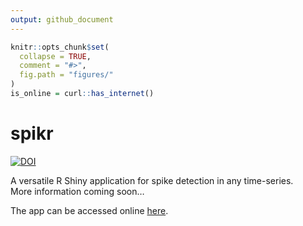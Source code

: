 ```yaml
---
output: github_document
---
```


```r
knitr::opts_chunk$set(
  collapse = TRUE,
  comment = "#>",
  fig.path = "figures/"
)
is_online = curl::has_internet()
```

<!-- README.md is generated from README.Rmd. Please edit that file - rmarkdown::render('README.Rmd', output_format = 'github_document', output_file = 'README.md') -->

# spikr
[![DOI](https://zenodo.org/badge/DOI/10.5281/zenodo.4389445.svg)](https://doi.org/10.5281/zenodo.4389445)
  
A versatile R Shiny application for spike detection in any time-series.  
More information coming soon...

The app can be accessed online [here](https://roaldarbol.shinyapps.io/spikr/).

